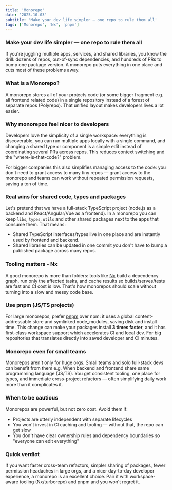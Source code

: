 ```yaml
---
title: 'Monorepo'
date: '2025.10.03'
subtitle: 'Make your dev life simpler — one repo to rule them all'
tags: ['Monorepo', 'Nx', 'pnpm']
---
```


### Make your dev life simpler — one repo to rule them all

If you're juggling multiple apps, services, and shared libraries, you know the drill: dozens of repos, out-of-sync dependencies, and hundreds of PRs to bump one package version. A monorepo puts everything in one place and cuts most of these problems away.

### What is a Monorepo?

A monorepo stores all of your projects code (or some bigger fragment e.g. all frontend related code) in a single repository instead of a forest of separate repos (Polyrepo). That unified layout makes developers lives a lot easier.

### Why monorepos feel nicer to developers

Developers love the simplicity of a single workspace: everything is discoverable, you can run multiple apps locally with a single command, and changing a shared type or component is a simple edit instead of coordinating several PRs across repos. This reduces context switching and the "where-is-that-code?" problem.

For bigger companies this also simplifies managing access to the code: you don't need to grant access to many tiny repos — grant access to the monorepo and teams can work without repeated permission requests, saving a ton of time.

### Real wins for shared code, types and packages

Let's pretend that we have a full-stack TypeScript project (node.js as a backend and React/Angular/Vue as a frontend). In a monorepo you can keep `libs`, `types`, `utils` and other shared packages next to the apps that consume them. That means:

- Shared TypeScript interfaces/types live in one place and are instantly used by frontend and backend.
- Shared libraries can be updated in one commit you don't have to bump a published package across many repos.

### Tooling matters - Nx

A good monorepo is more than folders: tools like [Nx](https://nx.dev) build a dependency graph, run only the affected tasks, and cache results so builds/serves/tests are fast and CI cost is low. That's how monorepos should scale without turning into a slow and messy code base.

### Use pnpm (JS/TS projects)

For large monorepos, prefer [pnpm](https://pnpm.io) over npm: it uses a global content-addressable store and symlinked node_modules, saving disk and install time. This change can make your packages install **3 times faster**, and it has first-class workspace support which accelerates CI and local dev. For big repositories that translates directly into saved developer and CI minutes.

### Monorepo even for small teams

Monorepos aren't only for huge orgs. Small teams and solo full-stack devs can benefit from them e.g. When backend and frontend share same programming language (JS/TS). You get consistent tooling, one place for types, and immediate cross-project refactors — often simplifying daily work more than it complicates it.

### When to be cautious

Monorepos are powerful, but not zero cost. Avoid them if:

- Projects are utterly independent with separate lifecycles
- You won't invest in CI caching and tooling — without that, the repo can get slow
- You don't have clear ownership rules and dependency boundaries so "everyone can edit everything"

### Quick verdict

If you want faster cross-team refactors, simpler sharing of packages, fewer permission headaches in large orgs, and a nicer day-to-day developer experience, a monorepo is an excellent choice. Pair it with workspace-aware tooling (Nx/turborepo) and pnpm and you won't regret it.
